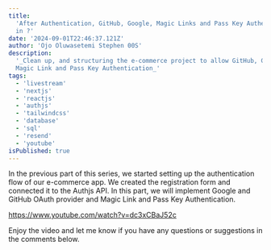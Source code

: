 ```yaml
---
title:
  'After Authentication, GitHub, Google, Magic Links and Pass Key Authentication
  in ?'
date: '2024-09-01T22:46:37.121Z'
author: 'Ojo Oluwasetemi Stephen 00S'
description:
  '_Clean up, and structuring the e-commerce project to allow GitHub, Google,
  Magic Link and Pass Key Authentication_'
tags:
  - 'livestream'
  - 'nextjs'
  - 'reactjs'
  - 'authjs'
  - 'tailwindcss'
  - 'database'
  - 'sql'
  - 'resend'
  - 'youtube'
isPublished: true
---
```


In the previous part of this series, we started setting up the authentication
flow of our e-commerce app. We created the registration form and connected it to
the Authjs API. In this part, we will implement Google and GitHub OAuth provider
and Magic Link and Pass Key Authentication.

https://www.youtube.com/watch?v=dc3xCBaJ52c

Enjoy the video and let me know if you have any questions or suggestions in the
comments below.
